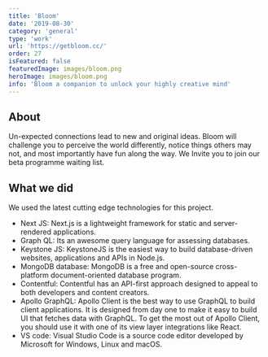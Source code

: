 ```yaml
---
title: 'Bloom'
date: '2019-08-30'
category: 'general'
type: 'work'
url: 'https://getbloom.cc/'
order: 27
isFeatured: false
featuredImage: images/bloom.png
heroImage: images/bloom.png
info: 'Bloom a companion to unlock your highly creative mind'
---
```


## About

Un-expected connections lead to new and original ideas. Bloom will challenge you to perceive the world differently, notice things others may not, and most importantly have fun along the way. We Invite you to join our beta programme waiting list.

## What we did

We used the latest cutting edge technologies for this project.

- Next JS: Next.js is a lightweight framework for static and server-rendered applications.
- Graph QL: Its an awesome query language for assessing databases.
- Keystone JS: KeystoneJS is the easiest way to build database-driven websites, applications and APIs in Node.js.
- MongoDB database: MongoDB is a free and open-source cross-platform document-oriented database program.
- Contentful: Contentful has an API-first approach designed to appeal to both developers and content creators.
- Apollo GraphQL: Apollo Client is the best way to use GraphQL to build client applications. It is designed from day one to make it easy to build UI that fetches data with GraphQL. To get the most out of Apollo Client, you should use it with one of its view layer integrations like React.
- VS code: Visual Studio Code is a source code editor developed by Microsoft for Windows, Linux and macOS.
